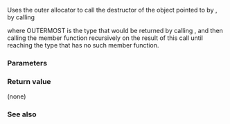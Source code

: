 {{cpp/memory/scoped_allocator_adaptor/title|destroy}}
{{cpp/memory/scoped_allocator_adaptor/navbar}}
{{dcl begin}}
{{dcl header|scoped_allocator}}
{{dcl|since=c++11| 
template&lt; class T &gt;
void destroy( T* p );
}}
{{dcl end}}

Uses the outer allocator to call the destructor of the object pointed to by {{c|p}}, by calling

{{c|std::allocator_traits&lt;OUTERMOST&gt;::destroy(OUTERMOST(*this), p)}}

where OUTERMOST is the type that would be returned by calling {{c|this-&gt;outer_allocator()}}, and then calling the {{tt|outer_allocator()}} member function recursively on the result of this call until reaching the type that has no such member function.

===Parameters===
{{par begin}}
{{par|p|pointer to the object that is going to be destroyed}}
{{par end}}

===Return value===
(none)

===See also===
{{dsc begin}}
{{dsc inc|cpp/memory/allocator_traits/dsc destroy}}
{{dsc inc|cpp/memory/allocator/dsc destroy}}
{{dsc end}}

{{langlinks|de|es|fr|it|ja|pt|ru|zh}}